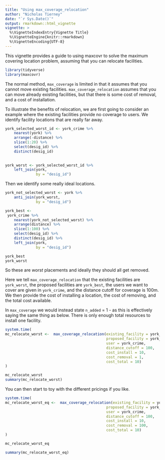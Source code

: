 ```yaml
---
title: "Using max_coverage_relocation"
author: "Nicholas Tierney"
date: "`r Sys.Date()`"
output: rmarkdown::html_vignette
vignette: >
  %\VignetteIndexEntry{Vignette Title}
  %\VignetteEngine{knitr::rmarkdown}
  %\VignetteEncoding{UTF-8}
---
```


This vignette provides a guide to using maxcovr to solve the maximum covering location problem, assuming that you can relocate facilities. 


```r
library(tidyverse)
library(maxcovr)
```

The normal method, `max_coverage` is limited in that it assumes that you cannot move existing facilities. `max_coverage_relocation` assumes that you can move already existing facilities, but that there is some cost of removal, and a cost of installation.

To illustrate the benefits of relocation, we are first going to consider an example where the existing facilities provide no coverage to users. We identify facility locations that are really far away.

```r

york_selected_worst_id <- york_crime %>% 
    nearest(york) %>%
    arrange(-distance) %>%
    slice(1:20) %>%
    select(desig_id) %>%
    distinct(desig_id)
    
    
york_worst <- york_selected_worst_id %>% 
    left_join(york,
              by = "desig_id")

```

Then we identify some really ideal locations.

```r

york_not_selected_worst <- york %>%
    anti_join(york_worst,
              by = "desig_id")

york_best <- 
 york_crime %>%
    nearest(york_not_selected_worst) %>%
    arrange(distance) %>%
    slice(1:100) %>%
    select(desig_id) %>%
    distinct(desig_id) %>%
    left_join(york,
              by = "desig_id")


```

```r

york_best
york_worst

```

So these are *worst* placements and ideally they should all get removed.

Here we tell `max_coverage_relocation` that the existing facilities are `york_worst`, the proposed facilities are `york_best`, the users we want to cover are given in `york_crime`, and the distance cutoff for coverage is 100m. We then provide the cost of installing a location, the cost of removing, and the total cost available.

In `max_coverage` we would instead state `n_added` = 1 - as this is effectively saying the same thing as below. There is only enough total resources to install one facility.

```r

system.time(
mc_relocate_worst <-  max_coverage_relocation(existing_facility = york_worst,
                                              proposed_facility = york_best,
                                              user = york_crime,
                                              distance_cutoff = 100,
                                              cost_install = 10,
                                              cost_removal = 1,
                                              cost_total = 10)
)

mc_relocate_worst
summary(mc_relocate_worst)


```


You can then start to toy with the different pricings if you like.


```r

system.time(
mc_relocate_worst_eq <-  max_coverage_relocation(existing_facility = york_worst,
                                              proposed_facility = york_best,
                                              user = york_crime,
                                              distance_cutoff = 100,
                                              cost_install = 10,
                                              cost_removal = 100,
                                              cost_total = 10)
)

mc_relocate_worst_eq

summary(mc_relocate_worst_eq)

```


